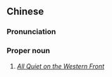 {{also|西线无战事}}
==Chinese==
{{zh-forms|s=西线无战事|type=1112}}

===Pronunciation===
{{zh-pron
|m=xī xiàn wú zhànshì
|cat=pn
}}

===Proper noun===
{{zh-proper noun}}

# ''[[w:All Quiet on the Western Front|All Quiet on the Western Front]]''